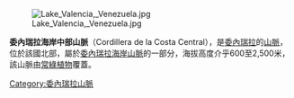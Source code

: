 [[Image:Lake_Valencia,_Venezuela.jpg|thumb]]

'''委內瑞拉海岸中部山脈'''（Cordillera de la Costa Central），是[[委內瑞拉|委內瑞拉]]的[[山脈|山脈]]，位於該國北部，屬於[[委內瑞拉海岸山脈|委內瑞拉海岸山脈]]的一部分，海拔高度介乎600至2,500米，該山脈由[[常綠植物|常綠植物]]覆蓋。

{{Venezuela-geo-stub}}
[[Category:委內瑞拉山脈|Category:委內瑞拉山脈]]